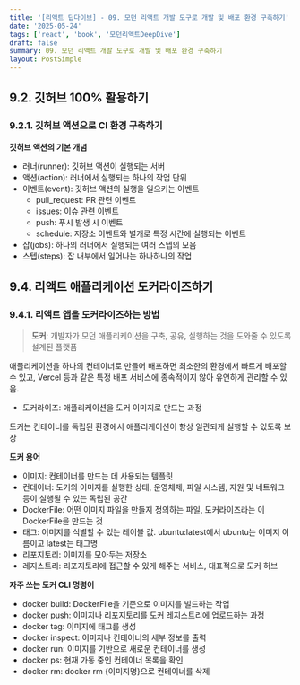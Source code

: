 ```yaml
---
title: '[리액트 딥다이브] - 09. 모던 리액트 개발 도구로 개발 및 배포 환경 구축하기'
date: '2025-05-24'
tags: ['react', 'book', '모던리액트DeepDive']
draft: false
summary: 09. 모던 리액트 개발 도구로 개발 및 배포 환경 구축하기
layout: PostSimple
---
```


## 9.2. 깃허브 100% 활용하기

### 9.2.1. 깃허브 액션으로 CI 환경 구축하기

**깃허브 액션의 기본 개념**

- 러너(runner): 깃허브 액션이 실행되는 서버
- 액션(action): 러너에서 실행되는 하나의 작업 단위
- 이벤트(event): 깃허브 액션의 실행을 일으키는 이벤트
  - pull_request: PR 관련 이벤트
  - issues: 이슈 관련 이벤트
  - push: 푸시 발생 시 이벤트
  - schedule: 저장소 이벤트와 별개로 특정 시간에 실행되는 이벤트
- 잡(jobs): 하나의 러너에서 실행되는 여러 스텝의 모음
- 스텝(steps): 잡 내부에서 일어나는 하나하나의 작업

## 9.4. 리액트 애플리케이션 도커라이즈하기

### 9.4.1. 리액트 앱을 도커라이즈하는 방법

> **도커**: 개발자가 모던 애플리케이션을 구축, 공유, 실행하는 것을 도와줄 수 있도록 설계된 플랫폼

애플리케이션을 하나의 컨테이너로 만들어 배포하면 최소한의 환경에서 빠르게 배포할 수 있고, Vercel 등과 같은 특정 배포 서비스에 종속적이지 않아 유연하게 관리할 수 있음.

- 도커라이즈: 애플리케이션을 도커 이미지로 만드는 과정

도커는 컨테이너를 독립된 환경에서 애플리케이션이 항상 일관되게 실행할 수 있도록 보장

**도커 용어**

- 이미지: 컨테이너를 만드는 데 사용되는 템플릿
- 컨테이너: 도커의 이미지를 실행한 상태, 운영체제, 파일 시스템, 자원 및 네트워크 등이 실행될 수 있는 독립된 공간
- DockerFile: 어떤 이미지 파일을 만들지 정의하는 파일, 도커라이즈라는 이 DockerFile을 만드는 것
- 태그: 이미지를 식별할 수 있는 레이블 값. ubuntu:latest에서 ubuntu는 이미지 이름이고 latest는 태그명
- 리포지토리: 이미지를 모아두는 저장소
- 레지스트리: 리포지토리에 접근할 수 있게 해주는 서비스, 대표적으로 도커 허브

**자주 쓰는 도커 CLI 명령어**

- docker build: DockerFile을 기준으로 이미지를 빌드하는 작업
- docker push: 이미지나 리포지토리를 도커 레지스트리에 업로드하는 과정
- docker tag: 이미지에 태그를 생성
- docker inspect: 이미지나 컨테이너의 세부 정보를 출력
- docker run: 이미지를 기반으로 새로운 컨테이너를 생성
- docker ps: 현재 가동 중인 컨테이너 목록을 확인
- docker rm: docker rm {이미지명}으로 컨테이너를 삭제

